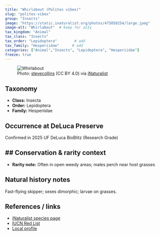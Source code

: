 ```yaml
---
title: "Whirlabout (Polites vibex)"
slug: "polites-vibex"
group: "Insects"
image: "https://static.inaturalist.org/photos/475058254/large.jpeg"        # keep for thumbnails
image-alt: "Whirlabout"  # keep for a11y
tax_kingdom: "Animal"
tax_class: "Insects"
tax_order: "Lepidoptera"        # add
tax_family: "Hesperiidae"      # add
categories: ["Animal","Insects", "Lepidoptera", "Hesperiidae"]
freeze: true
---
```


<figure class="species-figure">
  <img src="https://static.inaturalist.org/photos/475058254/large.jpeg" alt="Whirlabout" class="species-photo" />
  <figcaption class="photo-credit">Photo: <a href="https://www.inaturalist.org/people/stevecollins">stevecollins</a> (CC BY 4.0) via <a href="https://www.inaturalist.org/observations/264558804">iNaturalist</a></figcaption>
</figure>

## Taxonomy
- **Class:** Insecta
- **Order:** Lepidoptera
- **Family:** Hesperiidae

## Occurrence at DeLuca Preserve
Confirmed in 2025 UF DeLuca BioBlitz (Research Grade)

## Conservation & rarity context
- 
- **Rarity note:** Often in open weedy areas; males perch near host grasses

## Natural history notes
Fast-flying skipper; sexes dimorphic; larvae on grasses.

## References / links
- [iNaturalist species page](https://www.inaturalist.org/taxa/179855-Polites-vibex)
- [IUCN Red List](NA)
- [Local profile](NA)
